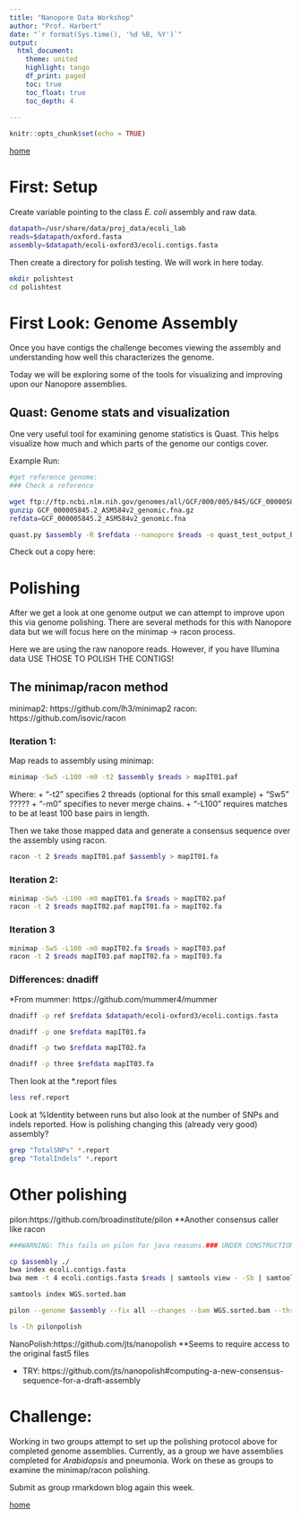 ```yaml
---
title: "Nanopore Data Workshop"
author: "Prof. Harbert"
date: "`r format(Sys.time(), '%d %B, %Y')`"
output: 
  html_document:
    theme: united
    highlight: tango
    df_print: paged
    toc: true
    toc_float: true
    toc_depth: 4
  
---
```


```r
knitr::opts_chunk$set(echo = TRUE)
```

[home](https://rsh249.github.io/applied_bioinformatics)



# First: Setup

Create variable pointing to the class _E. coli_ assembly and raw data.

```bash
datapath=/usr/share/data/proj_data/ecoli_lab
reads=$datapath/oxford.fasta
assembly=$datapath/ecoli-oxford3/ecoli.contigs.fasta


```

Then create a directory for polish testing. We will work in here today.

```bash
mkdir polishtest
cd polishtest
```


# First Look: Genome Assembly

Once you have contigs the  challenge becomes viewing the assembly and understanding how well this characterizes the genome.

Today we will be exploring some of the tools for visualizing and improving upon our Nanopore assemblies.

## Quast: Genome stats and visualization

One very useful tool for examining genome statistics is Quast. This helps visualize how much and which parts of the genome our contigs cover.

Example Run:

```bash

#get reference genome:
### Check a reference

wget ftp://ftp.ncbi.nlm.nih.gov/genomes/all/GCF/000/005/845/GCF_000005845.2_ASM584v2/GCF_000005845.2_ASM584v2_genomic.fna.gz
gunzip GCF_000005845.2_ASM584v2_genomic.fna.gz
refdata=GCF_000005845.2_ASM584v2_genomic.fna

quast.py $assembly -R $refdata --nanopore $reads -o quast_test_output_base


```

Check out a copy here:



# Polishing

After we get a look at one genome output we can attempt to improve upon this via genome polishing. There are several methods for this with Nanopore data but we will focus here on the minimap -> racon process.

Here we are using the raw nanopore reads. However, if you have Illumina data USE THOSE TO POLISH THE CONTIGS!


## The minimap/racon method
minimap2: https://github.com/lh3/minimap2
racon: https://github.com/isovic/racon 


### Iteration 1:

Map reads to assembly using minimap:

```bash
minimap -Sw5 -L100 -m0 -t2 $assembly $reads > mapIT01.paf

```

Where:
+ "-t2" specifies 2 threads (optional for this small example)
+ "Sw5" ????? 
+ "-m0" specifies to never merge chains.
+ "-L100" requires matches to be at least 100 base pairs in length.

Then we take those mapped data and generate a consensus sequence over the assembly using racon.

```bash
racon -t 2 $reads mapIT01.paf $assembly > mapIT01.fa

```

### Iteration 2:

```bash
minimap -Sw5 -L100 -m0 mapIT01.fa $reads > mapIT02.paf
racon -t 2 $reads mapIT02.paf mapIT01.fa > mapIT02.fa
```

### Iteration 3

```bash

minimap -Sw5 -L100 -m0 mapIT02.fa $reads > mapIT03.paf
racon -t 2 $reads mapIT03.paf mapIT02.fa > mapIT03.fa

```





### Differences: dnadiff 

*From mummer: https://github.com/mummer4/mummer 

```bash
dnadiff -p ref $refdata $datapath/ecoli-oxford3/ecoli.contigs.fasta

dnadiff -p one $refdata mapIT01.fa

dnadiff -p two $refdata mapIT02.fa

dnadiff -p three $refdata mapIT03.fa
```


Then look at the *.report files

```bash
less ref.report
```
      
Look at %Identity between runs but also look at the number of SNPs and indels reported. How is polishing changing this (already very good) assembly?


```bash
grep "TotalSNPs" *.report
grep "TotalIndels" *.report
```


# Other polishing

pilon:https://github.com/broadinstitute/pilon **Another consensus caller like racon


```bash
###WARNING: This fails on pilon for java reasons.### UNDER CONSTRUCTION

cp $assembly ./
bwa index ecoli.contigs.fasta
bwa mem -t 4 ecoli.contigs.fasta $reads | samtools view - -Sb | samtools sort - -@4 -o WGS.sorted.bam

samtools index WGS.sorted.bam

pilon --genome $assembly --fix all --changes --bam WGS.sorted.bam --threads 4 --outdir pilonpolish

ls -lh pilonpolish

```

NanoPolish:https://github.com/jts/nanopolish **Seems to require access to the original fast5 files

+ TRY: https://github.com/jts/nanopolish#computing-a-new-consensus-sequence-for-a-draft-assembly



# Challenge:

Working in two groups attempt to set up the polishing protocol above for completed genome assemblies. Currently, as a group we have assemblies completed for _Arabidopsis_ and pneumonia. Work on these as groups to examine the minimap/racon polishing.

Submit as group rmarkdown blog again this week.






[home](https://rsh249.github.io/applied_bioinformatics)

